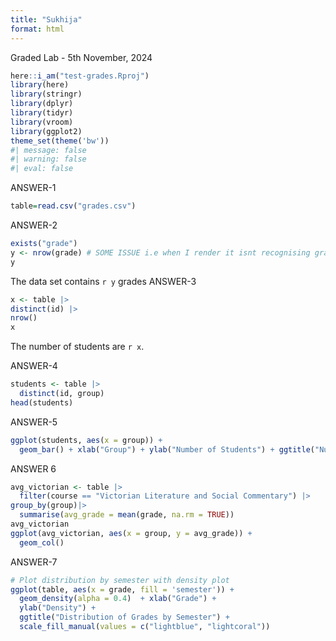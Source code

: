 ```yaml
---
title: "Sukhija"
format: html
---
```


Graded Lab - 5th November, 2024

```r
here::i_am("test-grades.Rproj") 
library(here)
library(stringr)
library(dplyr)
library(tidyr)
library(vroom) 
library(ggplot2)
theme_set(theme('bw'))
#| message: false
#| warning: false
#| eval: false
```
ANSWER-1
```r
table=read.csv("grades.csv")
```

ANSWER-2    
```r
exists("grade")
y <- nrow(grade) # SOME ISSUE i.e when I render it isnt recognising grade object, otherwise working.
y
```
The data set contains `r y` grades
ANSWER-3
```r
x <- table |>
distinct(id) |>
nrow() 
x
```
The number of students are `r x`.

ANSWER-4
```r
students <- table |> 
  distinct(id, group)
head(students)
```
ANSWER-5
```r
ggplot(students, aes(x = group)) +
  geom_bar() + xlab("Group") + ylab("Number of Students") + ggtitle("Number of Students per Group")
```
ANSWER 6
```r
avg_victorian <- table |> 
  filter(course == "Victorian Literature and Social Commentary") |>
group_by(group)|> 
  summarise(avg_grade = mean(grade, na.rm = TRUE))
avg_victorian
ggplot(avg_victorian, aes(x = group, y = avg_grade)) +
  geom_col()
```
ANSWER-7
```r
# Plot distribution by semester with density plot
ggplot(table, aes(x = grade, fill = 'semester')) +
  geom_density(alpha = 0.4)  + xlab("Grade") +
  ylab("Density") +
  ggtitle("Distribution of Grades by Semester") +
  scale_fill_manual(values = c("lightblue", "lightcoral"))
```


